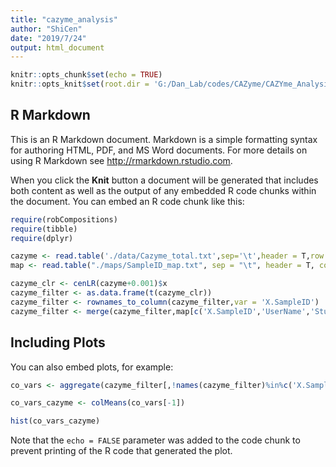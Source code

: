 ```yaml
---
title: "cazyme_analysis"
author: "ShiCen"
date: "2019/7/24"
output: html_document
---
```


```r
knitr::opts_chunk$set(echo = TRUE)
knitr::opts_knit$set(root.dir = 'G:/Dan_Lab/codes/CAZyme/CAZYme_Analysis/Data_Analysis/')
```

## R Markdown

This is an R Markdown document. Markdown is a simple formatting syntax for authoring HTML, PDF, and MS Word documents. For more details on using R Markdown see <http://rmarkdown.rstudio.com>.

When you click the **Knit** button a document will be generated that includes both content as well as the output of any embedded R code chunks within the document. You can embed an R code chunk like this:

```r
require(robCompositions)
require(tibble)
require(dplyr)
```


```r
cazyme <- read.table('./data/Cazyme_total.txt',sep='\t',header = T,row.names = 1)
map <- read.table("./maps/SampleID_map.txt", sep = "\t", header = T, comment = "")
```


```r
cazyme_clr <- cenLR(cazyme+0.001)$x
cazyme_filter <- as.data.frame(t(cazyme_clr))
cazyme_filter <- rownames_to_column(cazyme_filter,var = 'X.SampleID')
cazyme_filter <- merge(cazyme_filter,map[c('X.SampleID','UserName','StudyDayNo')],by = 'X.SampleID')
```


## Including Plots

You can also embed plots, for example:

```r
co_vars <- aggregate(cazyme_filter[,!names(cazyme_filter)%in%c('X.SampleID','UserName','StudyDayNo')],by=list(cazyme_filter$UserName),FUN=function(x){sd(x)/mean(x)})

co_vars_cazyme <- colMeans(co_vars[-1])

hist(co_vars_cazyme)
```

Note that the `echo = FALSE` parameter was added to the code chunk to prevent printing of the R code that generated the plot.
